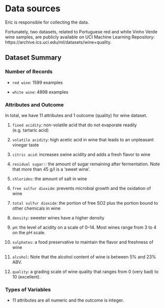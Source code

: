 # Data sources

Eric is responsible for collecting the data. 

Fortunately, two datasets, related to Portuguese red and white Vinho Verde wine samples, are publicly available on UCI
Machine Learning Repository: https://archive.ics.uci.edu/ml/datasets/wine+quality.

## Dataset Summary

### Number of Records
- `red wine`: 1599 examples

- `white wine`: 4898 examples

### Attributes and Outcome
In total, we have 11 attributes and 1 outcome (quality) for wine dataset.

1. `fixed acidity`: non-volatile acid that do not evaporate readily (e.g. tartaric acid)

2. `volatile acidity`: high acetic acid in wine that leads to an unpleasant vinegar taste

3.  `citric acid`: increases swine acidity and adds a fresh flavor to wine

4.  `residual sugar:`: the amount of sugar remaining after fermentation. Note that more than 45 g/l is a 'sweet wine'.

5.  `chlorides`: the amount of salt in wine

6.  `free sulfur dioxide`: prevents microbial growth and the oxidation of wine

7.  `total sulfur dioxide`: the portion of free SO2 plus the portion bound to other chemicals in wine

8.  `density`: sweeter wines have a higher density

9.  `pH`: the level of acidity on a scale of 0–14. Most wines range from 3 to 4 on the pH scale.

10. `sulphates`: a food preservative to maintain the flavor and freshness of wine

11. `alcohol`: Note that the alcohol content of wine is between 5% and 23% ABV.

12. `quality`: a grading scale of wine quality that ranges from 0 (very bad) to 10 (excellent).

### Types of Variables 
- 11 attributes are all numeric and the outcome is integer.
